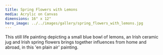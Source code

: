 ```yaml
---
title: Spring Flowers with Lemons
media: Acrylic on Canvas
dimensions: 16" x 12"
hero_image: ../../images/gallery/spring_flowers_with_lemons.jpg
---
```

This still life painting depicting a small blue bowl of lemons, 
an Irish ceramic jug and Irish spring flowers brings together 
influences from home and abroad, in this 'en plain air' painting.